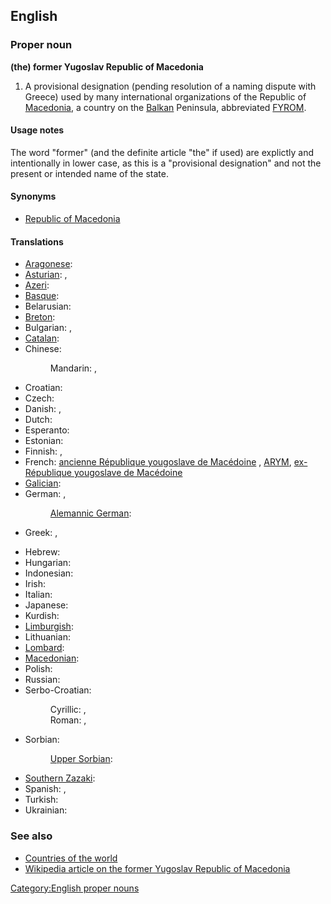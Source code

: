 ==English==

===Proper noun===
'''(the) former Yugoslav Republic of Macedonia'''

# A provisional designation (pending resolution of a naming dispute with Greece) used by many international organizations of the Republic of [[Macedonia]], a country on the [[Balkan]] Peninsula, abbreviated [[FYROM]].

====Usage notes====
The word "former" (and the definite article "the" if used) are explictly and intentionally in lower case, as this is a "provisional designation" and not the present or intended name of the state.

====Synonyms====
* [[Republic of Macedonia]]

====Translations====
{{trans-top|provisional designation used of the Republic of Macedonia}}
* [[Aragonese]]: {{t|an|Antigua Republica Yugoslava de Macedonia|xs=Aragonese}}
* [[Asturian]]: {{t|ast|Antigua República Yugoslava de Macedonia|xs=Asturian}}, {{t|ast|ex República Yugoslava de Macedonia|xs=Asturian}}
* [[Azeri]]: {{t|az|Keçmiş Yuqoslaviya Makedoniya Respublikası|xs=Azeri}}
* [[Basque]]: {{t|eu|Mazedoniako Jugoslaviar Errepublika Ohia|xs=Basque}}
* Belarusian: {{t|be|Былая Югаслаўская Pэспубліка Македонія|f|tr=Bylája Juhasláŭskaja Pespúblika Makedónija|xs=Belarusian}}
* [[Breton]]: {{t|br|Ez-Republik Yougoslaviat Makedonia|xs=Breton}}
* Bulgarian: {{t|bg|Бивша Югославска Република Македония|f|tr=Bívša Jugoslávska Repúblika Makedónija|sc=Cyrl}}, {{t|bg|БЮРМ|f|tr=BJuRM|sc=Cyrl}}
* [[Catalan]]: {{t|ca|Exrepública Iugoslava de Macedònia}}
* Chinese:
*: Mandarin: {{t|cmn|前南斯拉夫馬其頓共和國|sc=Hani}}, {{t|cmn|前南斯拉夫马其顿共和国|tr=qián Nánsīlāfū Mǎqídùn gònghéguó|sc=Hani}}
* Croatian: {{t|hr|bivša jugoslavenska Republika Makedonija}}
* Czech: {{t-|cs|bývalá jugoslávská republika Makedonie|f}}
* Danish: {{t|da|Den Tidligere Jugoslaviske Republik Makedonien|c}}, {{t|da|TJRM}}
* Dutch: {{t-|nl|Voormalige Joegoslavische Republiek Macedonië}}
* Esperanto: {{t|eo|Iama Jugoslavia Respubliko Makedonio|xs=Esperanto}}
* Estonian: {{t|et|endine Jugoslaavia Makedoonia Vabariik}}
* Finnish: {{t-|fi|entinen Jugoslavian tasavalta Makedonia}}, {{t-|fi|EJTM}}
* French: [[ancienne République yougoslave de Macédoine]] {{f}}, [[ARYM]], [[ex-République yougoslave de Macédoine]] {{f}}
* [[Galician]]: {{t-|gl|Antiga República Iugoslava da Macedonia|f|xs=Galician}}
* German: {{t+|de|Ehemalige Jugoslawische Republik Mazedonien|f}}, {{t-|de|EJRM}}
*: [[Alemannic German]]: {{tø|gsw|Ehemoligi Jugoslawischi Republik Mazedonie}}
* Greek: {{t|el|Σκόπια|f|tr=Skópia|sc=Grek}}, {{t|el|Πρώην Γιουγκοσλαβική Δημοκρατία της Μακεδονίας|f|tr=Próin Yiougkoslavikí Dimokratía tis Makedonías|sc=Grek}}
{{trans-mid}}
* Hebrew: {{t|he|הרפובליקה היוגוסלבית לשעבר של מקדוניה}}
* Hungarian: {{t|hu|Macedónia Volt Jugoszláv Köztársaság}}
* Indonesian: {{t|id|Republik Makedonia bekas Yugoslavia|xs=Indonesian}}
* Irish: {{t|ga|Iar-Phoblacht Iúgslavach na Macadóine|xs=Irish}}
* Italian: {{t|it|Repubblica Ex Jugoslava di Macedonia}}
* Japanese: {{t|ja|マケドニア旧ユーゴスラビア共和国|tr=Makedonia kyū-Yūgosurabia kyōwakoku}}
* Kurdish: {{t|ku|Komara Yûgoslavî ya Kevnar a Makedonyayê|sc=Latn}}
* [[Limburgish]]: {{t|li|Vreuger Joegoslavische Rippebliek Macedonië|xs=Limburgish}}
* Lithuanian: {{t|lt|Buvusi Jugoslavijos Respublika Makedonija|xs=Lithuanian}}
* [[Lombard]]: {{tø|lmo|Ex Repüblica Iuguslava de Macedonia}}
* [[Macedonian]]: {{t|mk|Поранешна Југословенска Република Македонија|f|tr=Poranešna Jugoslovenska Repúblika Makedónija}}
* Polish: {{t+|pl|Była Jugosłowiańska Republika Macedonii|f}}
* Russian: {{t|ru| Бывшая Югославская Республика Македония|f|tr=Bývšaja Jugoslávskaja Respúblika Makedónija}}
* Serbo-Croatian:
*: Cyrillic: {{t|sh|бивша југословенска Република Македонија|f|sc=Cyrl}}, {{t|sh|бивша југославенска Република Македонија|f|sc=Cyrl}}
*: Roman: {{t|sh|bivša jugoslovenska Republika Makedonija|f}}, {{t|sh|bivša jugoslavenska Republika Makedonija|f}}
* Sorbian:
*: [[Upper Sorbian]]: {{t|hsb|Bywša Južnosłowjanska Republika Makedonska|xs=Upper Sorbian}}
* [[Southern Zazaki]]: {{tø|diq|Cumurêtê Makedonyaê Yugoslawê Kıhani}}
* Spanish: {{t|es|Antigua República Yugoslava de Macedonia}}, {{t|es|Ex República Yugoslava de Macedonia}}
* Turkish: {{t|tr|Eski Yugoslav Makedonya Cumhuriyeti}}
* Ukrainian: {{t|uk|Колишня Югославська Республіка Македонія|f|tr=Kolýšnja Juhoslávs'ka Respúblika Makedónija|sc=Cyrl}}
{{trans-bottom}}

===See also===
* [[Appendix:Countries of the world|Countries of the world]]
* [[w:Republic_of_Macedonia|Wikipedia article on the former Yugoslav Republic of Macedonia]]

[[Category:English proper nouns]]